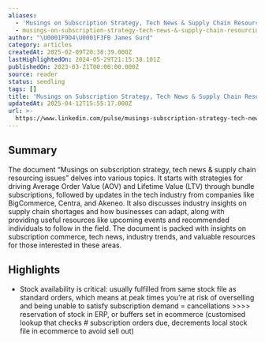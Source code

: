```yaml
---
aliases:
  - 'Musings on Subscription Strategy, Tech News & Supply Chain Resourcing Issues'
  - musings-on-subscription-strategy-tech-news-&-supply-chain-resourcing-issues
author: "\U0001F9D4\U0001F3FB James Gurd"
category: articles
createdAt: 2025-02-09T20:38:39.000Z
lastHighlightedOn: 2024-05-29T21:15:38.101Z
publishedOn: 2023-03-21T00:00:00.000Z
source: reader
status: seedling
tags: []
title: 'Musings on Subscription Strategy, Tech News & Supply Chain Resourcing Issues'
updatedAt: 2025-04-12T15:55:17.000Z
url: >-
  https://www.linkedin.com/pulse/musings-subscription-strategy-tech-news-supply-chain-resourcing-gurd-p9f6e/?midToken=AQGp89vrfZliAg&midSig=22Hxk7xXlR_H81&trk=eml-email_series_follow_newsletter_01-newsletter_hero_banner-0-open_on_linkedin_cta&trkEmail=eml-email_series_follow_newsletter_01-newsletter_hero_banner-0-open_on_linkedin_cta-null-7e1yqy~ltrcn0ir~rl-null-null&eid=7e1yqy-ltrcn0ir-rl&otpToken=MTYwMTE4ZTgxNDI3Y2NjMGIyMjQwNGVkNDcxZWUzYjI4YWM3ZDE0ODllYWY4NjYxNzNjNzAwNmU0YTU5NTVmNGYyZGNkZmI2NzBkMmY5ZDg0NmFiYWNlZDc5OTUwYTQwYjIwZWUyOTQ5OWI1ODdkOGRhOGJjYSwxLDE%3D
---
```

## Summary

The document “Musings on subscription strategy, tech news & supply chain resourcing issues” delves into various topics. It starts with strategies for driving Average Order Value (AOV) and Lifetime Value (LTV) through bundle subscriptions, followed by updates in the tech industry from companies like BigCommerce, Centra, and Akeneo. It also discusses industry insights on supply chain shortages and how businesses can adapt, along with providing useful resources like upcoming events and recommended individuals to follow in the field. The document is packed with insights on subscription commerce, tech news, industry trends, and valuable resources for those interested in these areas.

## Highlights

- Stock availability is critical: usually fulfilled from same stock file as standard orders, which means at peak times you’re at risk of overselling and being unable to satisfy subscription demand = cancellations >>>> reservation of stock in ERP, or buffers set in ecommerce (customised lookup that checks # subscription orders due, decrements local stock file in ecommerce to avoid sell out)

